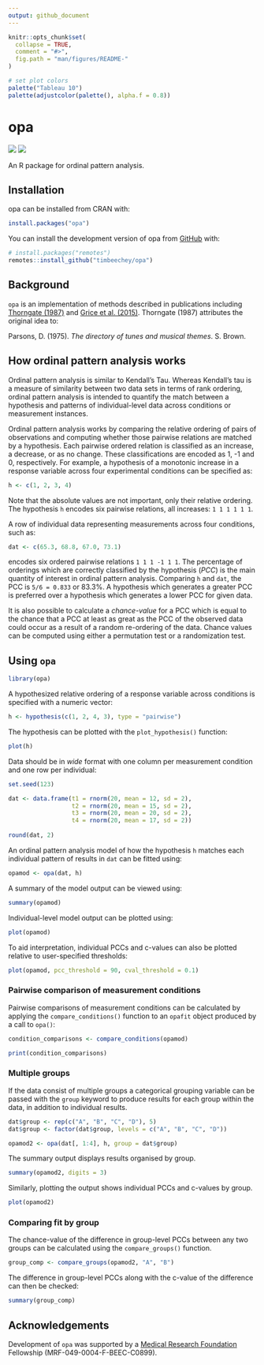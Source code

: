 ```yaml
---
output: github_document
---
```


<!-- README.md is generated from README.Rmd. Please edit that file -->

```r
knitr::opts_chunk$set(
  collapse = TRUE,
  comment = "#>",
  fig.path = "man/figures/README-"
)

# set plot colors
palette("Tableau 10")
palette(adjustcolor(palette(), alpha.f = 0.8))
```

# opa

<!-- badges: start -->
![](https://www.r-pkg.org/badges/version-ago/opa?color=orange)
![](https://cranlogs.r-pkg.org/badges/grand-total/opa) 
<!-- badges: end -->

An R package for ordinal pattern analysis.

## Installation

opa can be installed from CRAN with:

```r
install.packages("opa")
```

You can install the development version of opa from [GitHub](https://github.com/) with:

```r
# install.packages("remotes")
remotes::install_github("timbeechey/opa")
```

## Background

`opa` is an implementation of methods described in publications including [Thorngate (1987)](https://doi.org/10.1016/S0166-4115(08)60083-7) and [Grice et al. (2015)](https://doi.org/10.1177/2158244015604192). Thorngate (1987) attributes the original idea to:

Parsons, D. (1975). _The directory of tunes and musical themes_. S. Brown.

## How ordinal pattern analysis works

Ordinal pattern analysis is similar to Kendall's Tau. Whereas Kendall's tau is a measure of similarity between two data sets in terms of rank ordering, ordinal pattern analysis is intended to quantify the match between a hypothesis and patterns of individual-level data across conditions or measurement instances.

Ordinal pattern analysis works by comparing the relative ordering of pairs of observations and computing whether those pairwise relations are matched by a hypothesis. Each pairwise ordered relation is classified as an increase, a decrease, or as no change. These classifications are encoded as 1, -1 and 0, respectively. For example, a hypothesis of a monotonic increase in a response variable across four experimental conditions can be specified as:

```r
h <- c(1, 2, 3, 4)
```

Note that the absolute values are not important, only their relative ordering. The hypothesis `h` encodes six pairwise relations, all increases: `1 1 1 1 1 1`.

A row of individual data representing measurements across four conditions, such as:

```r
dat <- c(65.3, 68.8, 67.0, 73.1)
```

encodes six ordered pairwise relations `1 1 1 -1 1 1`. The percentage of orderings which are correctly classified by the hypothesis (_PCC_) is the main quantity of interest in ordinal pattern analysis. Comparing `h` and `dat`, the PCC is `5/6 = 0.833` or 83.3%. A hypothesis which generates a greater PCC is preferred over a hypothesis which generates a lower PCC for given data.

It is also possible to calculate a _chance-value_ for a PCC which is equal to the chance that a PCC at least as great as the PCC of the observed data could occur as a result of a random re-ordering of the data. Chance values can be computed using either a permutation test or a randomization test.

## Using `opa`

```r
library(opa)
```

A hypothesized relative ordering of a response variable across conditions is specified with a numeric vector:

```r
h <- hypothesis(c(1, 2, 4, 3), type = "pairwise")
```

The hypothesis can be plotted with the `plot_hypothesis()` function:

```r
plot(h)
```

Data should be in _wide_ format with one column per measurement condition and one row per individual:

```r
set.seed(123)

dat <- data.frame(t1 = rnorm(20, mean = 12, sd = 2),
                  t2 = rnorm(20, mean = 15, sd = 2),
                  t3 = rnorm(20, mean = 20, sd = 2),
                  t4 = rnorm(20, mean = 17, sd = 2))
                  
round(dat, 2)
```

An ordinal pattern analysis model of how the hypothesis `h` matches each individual pattern of results in `dat` can be fitted using:

```r
opamod <- opa(dat, h)
```

A summary of the model output can be viewed using:

```r
summary(opamod)
```

Individual-level model output can be plotted using:

```r
plot(opamod)
```

To aid interpretation, individual PCCs and c-values can also be plotted relative to user-specified thresholds:

```r
plot(opamod, pcc_threshold = 90, cval_threshold = 0.1)
```

### Pairwise comparison of measurement conditions

Pairwise comparisons of measurement conditions can be calculated by applying the `compare_conditions()` function to an `opafit` object produced by a call to `opa()`:

```r
condition_comparisons <- compare_conditions(opamod)

print(condition_comparisons)
```

### Multiple groups 

If the data consist of multiple groups a categorical grouping variable can be passed with the `group` keyword to produce results for each group within the data, in addition to individual results.

```r
dat$group <- rep(c("A", "B", "C", "D"), 5)
dat$group <- factor(dat$group, levels = c("A", "B", "C", "D"))

opamod2 <- opa(dat[, 1:4], h, group = dat$group)
```

The summary output displays results organised by group.

```r
summary(opamod2, digits = 3)
```

Similarly, plotting the output shows individual PCCs and c-values by group.

```r
plot(opamod2)
```

### Comparing fit by group

The chance-value of the difference in group-level PCCs between any two groups can be calculated using the `compare_groups()` function.

```r
group_comp <- compare_groups(opamod2, "A", "B")
```

The difference in group-level PCCs along with the c-value of the difference can then be checked:

```r
summary(group_comp)
```

## Acknowledgements

Development of `opa` was supported by a [Medical Research Foundation](https://www.medicalresearchfoundation.org.uk/) Fellowship (MRF-049-0004-F-BEEC-C0899).
